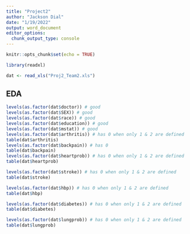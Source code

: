 ```yaml
---
title: "Project2"
author: "Jackson Dial"
date: "1/19/2022"
output: word_document
editor_options: 
  chunk_output_type: console
---
```


```r
knitr::opts_chunk$set(echo = TRUE)
```

```r
library(readxl)
```

```r
dat <- read_xls("Proj2_Team2.xls")
```


## EDA

```r
levels(as.factor(dat$doctor)) # good
levels(as.factor(dat$SEX)) # good
levels(as.factor(dat$race)) # good
levels(as.factor(dat$education)) # good
levels(as.factor(dat$mstat)) # good
levels(as.factor(dat$arthritis)) # has 0 when only 1 & 2 are defined
table(dat$arthritis)
levels(as.factor(dat$backpain)) # has 0
table(dat$backpain)
levels(as.factor(dat$heartprob)) # has 0 when only 1 & 2 are defined
table(dat$heartprob)

levels(as.factor(dat$stroke)) # has 0 when only 1 & 2 are defined
table(dat$stroke)

levels(as.factor(dat$hbp)) # has 0 when only 1 & 2 are defined
table(dat$hbp)

levels(as.factor(dat$diabetes)) # has 0 when only 1 & 2 are defined
table(dat$diabetes)

levels(as.factor(dat$lungprob)) # has 0 when only 1 & 2 are defined
table(dat$lungprob)



```

